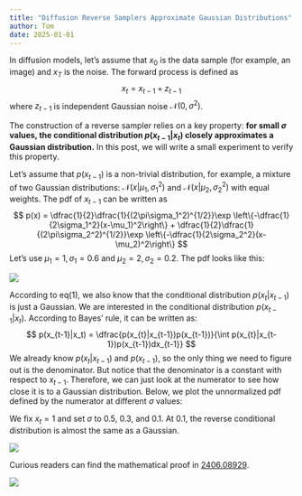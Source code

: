 ```yaml
---
title: "Diffusion Reverse Samplers Approximate Gaussian Distributions"
author: Tom
date: 2025-01-01
---
```


In diffusion models, let's assume that $x_0$ is the data sample (for example, an image) and $x_T$ is the noise. The forward process is defined as
$$
x_t = x_{t-1} + z_{t-1}
$$
where $z_{t-1}$ is independent Gaussian noise $\mathcal{N}(0, \sigma^2)$.

The construction of a reverse sampler relies on a key property: **for small $\sigma$ values, the conditional distribution $p(x_{t-1}|x_t)$ closely approximates a Gaussian distribution.** In this post, we will write a small experiment to verify this property.

Let's assume that $p(x_{t-1})$ is a non-trivial distribution, for example, a mixture of two Gaussian distributions: $\mathcal{N}(x|\mu_1,\sigma_1^2)$ and $\mathcal{N}(x|\mu_2,\sigma_2^2)$ with equal weights. The pdf of $x_{t-1}$ can be written as
$$
p(x) = \dfrac{1}{2}\dfrac{1}{(2\pi\sigma_1^2)^{1/2}}\exp \left\{-\dfrac{1}{2\sigma_1^2}(x-\mu_1)^2\right\} + \dfrac{1}{2}\dfrac{1}{(2\pi\sigma_2^2)^{1/2}}\exp \left\{-\dfrac{1}{2\sigma_2^2}(x-\mu_2)^2\right\}
$$
Let's use $\mu_1=1, \sigma_1=0.6$ and $\mu_2=2, \sigma_2=0.2$. The pdf looks like this:



![](assets/6F8FD91A-A59E-453D-A637-B27D4C43665F.png)

According to eq(1), we also know that the conditional distribution $p(x_t|x_{t-1})$ is just a Gaussian. We are interested in the conditional distribution $p(x_{t-1}|x_{t})$. According to Bayes' rule, it can be written as:
$$
p(x_{t-1}|x_t) = \dfrac{p(x_{t}|x_{t-1})p(x_{t-1})}{\int p(x_{t}|x_{t-1})p(x_{t-1})dx_{t-1}}
$$
We already know $p(x_t|x_{t-1})$ and $p(x_{t-1})$, so the only thing we need to figure out is the denominator. But notice that the denominator is a constant with respect to $x_{t-1}$. Therefore, we can just look at the numerator to see how close it is to a Gaussian distribution. Below, we plot the unnormalized pdf defined by the numerator at different $\sigma$ values:

We fix $x_{t}=1$ and set $\sigma$ to 0.5, 0.3, and 0.1. At 0.1, the reverse conditional distribution is almost the same as a Gaussian.



![](assets/1186710D-D8DA-4427-B1E7-679CCA66F576.png)



Curious readers can find the mathematical proof in [2406.08929](https://arxiv.org/abs/2406.08929).

[![](https://colab.research.google.com/assets/colab-badge.svg)](https://colab.research.google.com/drive/1z0Ae6A14yFNHfmNh0ywIRiIvTS7lsoZx?usp=sharing)